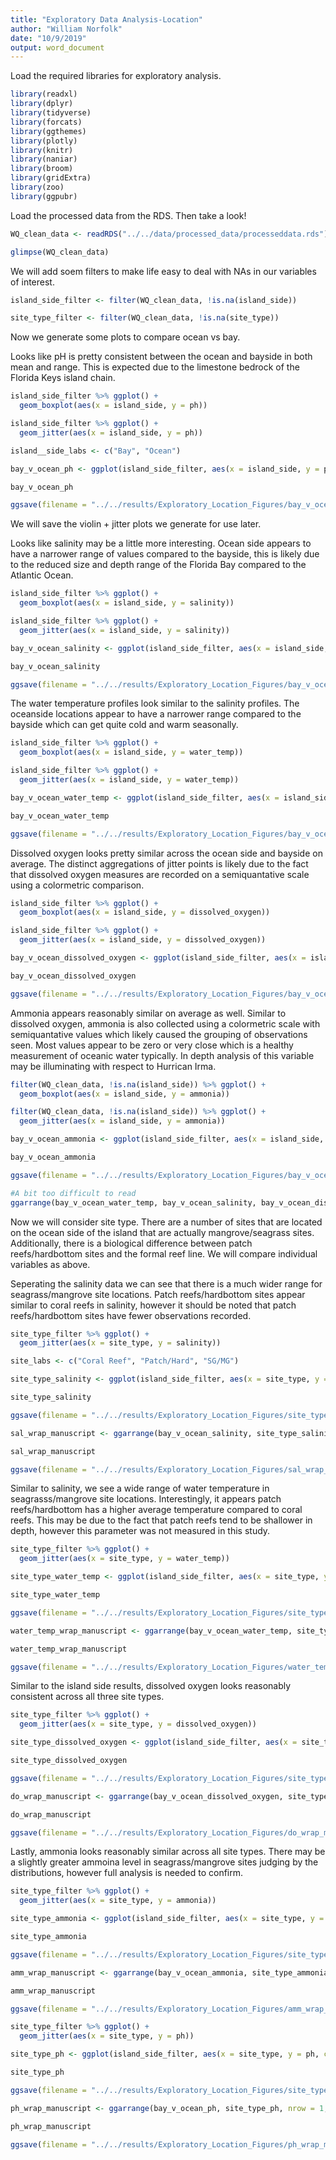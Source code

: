 ```yaml
---
title: "Exploratory Data Analysis-Location"
author: "William Norfolk"
date: "10/9/2019"
output: word_document
---
```


Load the required libraries for exploratory analysis.

```r
library(readxl)
library(dplyr)
library(tidyverse)
library(forcats)
library(ggthemes)
library(plotly)
library(knitr)
library(naniar)
library(broom)
library(gridExtra)
library(zoo)
library(ggpubr)
```

Load the processed data from the RDS. Then take a look!

```r
WQ_clean_data <- readRDS("../../data/processed_data/processeddata.rds")

glimpse(WQ_clean_data)
```

We will add soem filters to make life easy to deal with NAs in our variables of interest.

```r
island_side_filter <- filter(WQ_clean_data, !is.na(island_side))

site_type_filter <- filter(WQ_clean_data, !is.na(site_type))
```


Now we generate some plots to compare ocean vs bay. 

Looks like pH is pretty consistent between the ocean and bayside in both mean and range. This is expected due to the limestone bedrock of the Florida Keys island chain.

```r
island_side_filter %>% ggplot() + 
  geom_boxplot(aes(x = island_side, y = ph))

island_side_filter %>% ggplot() + 
  geom_jitter(aes(x = island_side, y = ph))

island__side_labs <- c("Bay", "Ocean")

bay_v_ocean_ph <- ggplot(island_side_filter, aes(x = island_side, y = ph, color = island_side)) + geom_violin(width = 1) + geom_jitter(alpha = 0.25) + ggtitle("Bay vs. Ocean pH") + xlab("Island Side") + ylab("pH") + theme(legend.position = "none", axis.text.x = element_text(face = "bold")) + scale_x_discrete(labels = island__side_labs)

bay_v_ocean_ph

ggsave(filename = "../../results/Exploratory_Location_Figures/bay_v_ocean_ph.png",plot = bay_v_ocean_ph) 


```

We will save the violin + jitter plots we generate for use later.


Looks like salinity may be a little more interesting. Ocean side appears to have a narrower range of values compared to the bayside, this is likely due to the reduced size and depth range of the Florida Bay compared to the Atlantic Ocean.


```r

island_side_filter %>% ggplot() + 
  geom_boxplot(aes(x = island_side, y = salinity))

island_side_filter %>% ggplot() + 
  geom_jitter(aes(x = island_side, y = salinity))

bay_v_ocean_salinity <- ggplot(island_side_filter, aes(x = island_side, y = salinity, color = island_side)) + geom_violin(width = 1) + geom_jitter(alpha = 0.25) + ggtitle("Bay vs. Ocean Salinity") + xlab("Island Side") + ylab("Salinity (ppt)") + theme(legend.position = "none", axis.text.x = element_text(face = "bold")) + scale_x_discrete(labels = island__side_labs)

bay_v_ocean_salinity

ggsave(filename = "../../results/Exploratory_Location_Figures/bay_v_ocean_salinity.png",plot = bay_v_ocean_salinity) 

```

The water temperature profiles look similar to the salinity profiles. The oceanside locations appear to have a narrower range compared to the bayside which can get quite cold and warm seasonally.


```r
island_side_filter %>% ggplot() + 
  geom_boxplot(aes(x = island_side, y = water_temp))

island_side_filter %>% ggplot() + 
  geom_jitter(aes(x = island_side, y = water_temp))

bay_v_ocean_water_temp <- ggplot(island_side_filter, aes(x = island_side, y = water_temp, color = island_side)) + geom_violin(width = 1) + geom_jitter(alpha = 0.25) + ggtitle("Bay vs. Ocean Water Temperature") + xlab("Island Side") + ylab("Water Temperature (C)") + theme(legend.position = "none", axis.text.x = element_text(face = "bold")) + scale_x_discrete(labels = island__side_labs)

bay_v_ocean_water_temp 

ggsave(filename = "../../results/Exploratory_Location_Figures/bay_v_ocean_water_temp.png",plot = bay_v_ocean_water_temp) 

```


Dissolved oxygen looks pretty similar across the ocean side and bayside on average. The distinct aggregations of jitter points is likely due to the fact that dissolved oxygen measures are recorded on a semiquantative scale using a colormetric comparison.

```r
island_side_filter %>% ggplot() + 
  geom_boxplot(aes(x = island_side, y = dissolved_oxygen))

island_side_filter %>% ggplot() + 
  geom_jitter(aes(x = island_side, y = dissolved_oxygen))

bay_v_ocean_dissolved_oxygen <- ggplot(island_side_filter, aes(x = island_side, y = dissolved_oxygen, color = island_side)) + geom_violin(width = 1) + geom_jitter(alpha = 0.25) + ggtitle("Bay vs. Ocean Dissolved Oxygen") + xlab("Island Side") + ylab("Dissolved Oxygen (mg/L)") + theme(legend.position = "none", axis.text.x = element_text(face = "bold")) + scale_x_discrete(labels = island__side_labs)

bay_v_ocean_dissolved_oxygen

ggsave(filename = "../../results/Exploratory_Location_Figures/bay_v_ocean_dissolved_oxygen.png",plot = bay_v_ocean_dissolved_oxygen) 

```


Ammonia appears reasonably similar on average as well. Similar to dissolved oxygen, ammonia is also collected using a colormetric scale with semiquantative values which likely caused the grouping of observations seen. Most values appear to be zero or very close which is a healthy measurement of oceanic water typically. In depth analysis of this variable may be illuminating with respect to Hurrican Irma.

```r
filter(WQ_clean_data, !is.na(island_side)) %>% ggplot() + 
  geom_boxplot(aes(x = island_side, y = ammonia))

filter(WQ_clean_data, !is.na(island_side)) %>% ggplot() + 
  geom_jitter(aes(x = island_side, y = ammonia))

bay_v_ocean_ammonia <- ggplot(island_side_filter, aes(x = island_side, y = ammonia, color = island_side)) + geom_violin(width = 1) + geom_jitter(alpha = 0.25) + ggtitle("Bay vs. Ocean Ammonia") + xlab("Island Side") + ylab("Ammonia (mg/L)") + theme(legend.position = "none", axis.text.x = element_text(face = "bold")) + scale_x_discrete(labels = island__side_labs)

bay_v_ocean_ammonia

ggsave(filename = "../../results/Exploratory_Location_Figures/bay_v_ocean_ammonia.png",plot = bay_v_ocean_ammonia) 

```

```r
#A bit too difficult to read
ggarrange(bay_v_ocean_water_temp, bay_v_ocean_salinity, bay_v_ocean_dissolved_oxygen, bay_v_ocean_ammonia, bay_v_ocean_ph, nrow = 2, ncol = 3)
```


Now we will consider site type. There are a number of sites that are located on the ocean side of the island that are actually mangrove/seagrass sites. Additionally, there is a biological difference between patch reefs/hardbottom sites and the formal reef line. We will compare individual variables as above.

Seperating the salinity data we can see that there is a much wider range for seagrass/mangrove site locations. Patch reefs/hardbottom sites appear similar to coral reefs in salinity, however it should be noted that patch reefs/hardbottom sites have fewer observations recorded.

```r
site_type_filter %>% ggplot() + 
  geom_jitter(aes(x = site_type, y = salinity))

site_labs <- c("Coral Reef", "Patch/Hard", "SG/MG")

site_type_salinity <- ggplot(island_side_filter, aes(x = site_type, y = salinity, color = site_type)) + geom_violin(width = 1) + geom_jitter(alpha = 0.25) + ggtitle("Salinity by Site Type") + xlab("Site Type") + ylab("") + theme(legend.position = "none", axis.text.x = element_text(face = "bold")) + scale_x_discrete(labels = site_labs)

site_type_salinity

ggsave(filename = "../../results/Exploratory_Location_Figures/site_type_salinity.png",plot = site_type_salinity) 

```

```r
sal_wrap_manuscript <- ggarrange(bay_v_ocean_salinity, site_type_salinity, nrow = 1, ncol = 2)

sal_wrap_manuscript

ggsave(filename = "../../results/Exploratory_Location_Figures/sal_wrap_manuscript.png",plot = sal_wrap_manuscript) 
```


Similar to salinity, we see a wide range of water temperature in seagrasss/mangrove site locations. Interestingly, it appears patch reefs/hardbottom has a higher average temperature compared to coral reefs. This may be due to the fact that patch reefs tend to be shallower in depth, however this parameter was not measured in this study.

```r
site_type_filter %>% ggplot() + 
  geom_jitter(aes(x = site_type, y = water_temp))

site_type_water_temp <- ggplot(island_side_filter, aes(x = site_type, y = water_temp, color = site_type)) + geom_violin(width = 1) + geom_jitter(alpha = 0.25) + ggtitle("Water Temperature by Site Type") + xlab("Site Type") + ylab("Water Temperature (C)") + theme(legend.position = "none", axis.text.x = element_text(face = "bold")) + scale_x_discrete(labels = site_labs)

site_type_water_temp

ggsave(filename = "../../results/Exploratory_Location_Figures/site_type_water_temp.png",plot = site_type_water_temp) 


```

```r
water_temp_wrap_manuscript <- ggarrange(bay_v_ocean_water_temp, site_type_water_temp, nrow = 1, ncol = 2)

water_temp_wrap_manuscript

ggsave(filename = "../../results/Exploratory_Location_Figures/water_temp_wrap_manuscript.png",plot = water_temp_wrap_manuscript) 
```


Similar to the island side results, dissolved oxygen looks reasonably consistent across all three site types.

```r
site_type_filter %>% ggplot() + 
  geom_jitter(aes(x = site_type, y = dissolved_oxygen))

site_type_dissolved_oxygen <- ggplot(island_side_filter, aes(x = site_type, y = dissolved_oxygen, color = site_type)) + geom_violin(width = 1) + geom_jitter(alpha = 0.25) + ggtitle("Dissolved Oxygen by Site Type") + xlab("Site Type") + ylab("Dissolved Oxygen (mg/L)") + theme(legend.position = "none", axis.text.x = element_text(face = "bold")) + scale_x_discrete(labels = site_labs)

site_type_dissolved_oxygen

ggsave(filename = "../../results/Exploratory_Location_Figures/site_type_dissolved_oxygen.png",plot = site_type_dissolved_oxygen) 

```

```r
do_wrap_manuscript <- ggarrange(bay_v_ocean_dissolved_oxygen, site_type_dissolved_oxygen, nrow = 1, ncol = 2)

do_wrap_manuscript

ggsave(filename = "../../results/Exploratory_Location_Figures/do_wrap_manuscript.png",plot = do_wrap_manuscript) 
```

Lastly, ammonia looks reasonably similar across all site types. There may be a slightly greater ammoina level in seagrass/mangrove sites judging by the distributions, however full analysis is needed to confirm.

```r
site_type_filter %>% ggplot() + 
  geom_jitter(aes(x = site_type, y = ammonia))

site_type_ammonia <- ggplot(island_side_filter, aes(x = site_type, y = ammonia, color = site_type)) + geom_violin(width = 1) + geom_jitter(alpha = 0.25) + ggtitle("Ammonia by Site Type") + xlab("Site Type") + ylab("Ammonia (mg/L)") + theme(legend.position = "none", axis.text.x = element_text(face = "bold")) + scale_x_discrete(labels = site_labs)

site_type_ammonia

ggsave(filename = "../../results/Exploratory_Location_Figures/site_type_ammonia.png",plot = site_type_ammonia) 

```

```r
amm_wrap_manuscript <- ggarrange(bay_v_ocean_ammonia, site_type_ammonia, nrow = 1, ncol = 2)

amm_wrap_manuscript

ggsave(filename = "../../results/Exploratory_Location_Figures/amm_wrap_manuscript.png",plot = amm_wrap_manuscript) 
```


```r
site_type_filter %>% ggplot() + 
  geom_jitter(aes(x = site_type, y = ph))

site_type_ph <- ggplot(island_side_filter, aes(x = site_type, y = ph, color = site_type)) + geom_violin(width = 1) + geom_jitter(alpha = 0.25) + ggtitle("pH by Site Type") + xlab("Site Type") + ylab("pH") + theme(legend.position = "none", axis.text.x = element_text(face = "bold")) + scale_x_discrete(labels = site_labs)

site_type_ph

ggsave(filename = "../../results/Exploratory_Location_Figures/site_type_ph.png",plot = site_type_ph) 
```

```r
ph_wrap_manuscript <- ggarrange(bay_v_ocean_ph, site_type_ph, nrow = 1, ncol = 2)

ph_wrap_manuscript

ggsave(filename = "../../results/Exploratory_Location_Figures/ph_wrap_manuscript.png",plot = ph_wrap_manuscript) 
```


